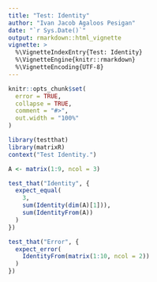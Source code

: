 ```yaml
---
title: "Test: Identity"
author: "Ivan Jacob Agaloos Pesigan"
date: "`r Sys.Date()`"
output: rmarkdown::html_vignette
vignette: >
  %\VignetteIndexEntry{Test: Identity}
  %\VignetteEngine{knitr::rmarkdown}
  %\VignetteEncoding{UTF-8}
---
```



```r
knitr::opts_chunk$set(
  error = TRUE,
  collapse = TRUE,
  comment = "#>",
  out.width = "100%"
)
```



```r
library(testthat)
library(matrixR)
context("Test Identity.")
```



```r
A <- matrix(1:9, ncol = 3)
```



```r
test_that("Identity", {
  expect_equal(
    3,
    sum(Identity(dim(A)[1])),
    sum(IdentityFrom(A))
  )
})
```



```r
test_that("Error", {
  expect_error(
    IdentityFrom(matrix(1:10, ncol = 2))
  )
})
```

